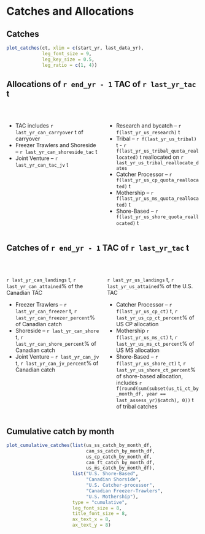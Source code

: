 # Catches and Allocations
## Catches
```r
plot_catches(ct, xlim = c(start_yr, last_data_yr),
             leg_font_size = 9,
             leg_key_size = 0.5,
             leg_ratio = c(1, 4))
```

## Allocations of `r end_yr - 1` TAC of `r last_yr_tac` t
:::::: {.columns}
::: {.column width="50%"}
\center \textbf{\textcolor{blue}{Canada}} \center

\

\center \textbf{TAC was `r last_yr_can_tac` t} \center

* TAC includes `r last_yr_can_carryover` t of carryover
* Freezer Trawlers and Shoreside -- `r last_yr_can_shoreside_tac` t
* Joint Venture -- `r last_yr_can_tac_jv` t

:::

::: {.column width="50%"}
\center \textbf{\textcolor{blue}{United States}} \center

\

\center \textbf{TAC was `r last_yr_us_tac` t} \center

* Research and bycatch -- `r f(last_yr_us_research)` t
* Tribal  -- `r f(last_yr_us_tribal)` t -
  `r f(last_yr_us_tribal_quota_reallocated)` t reallocated on
`r last_yr_us_tribal_reallocate_dates`
* Catcher Processor -- `r f(last_yr_us_cp_quota_reallocated)` t
* Mothership -- `r f(last_yr_us_ms_quota_reallocated)` t
* Shore-Based -- `r f(last_yr_us_shore_quota_reallocated)` t

:::
::::::

## Catches of `r end_yr - 1` TAC of `r last_yr_tac` t
:::::: {.columns}
::: {.column width="50%"}
\center \textbf{\textcolor{blue}{Canada}} \center

\

\center \textbf{TAC was `r last_yr_can_tac` t} \center
`r last_yr_can_landings` t, `r last_yr_can_attained`% of the Canadian TAC

* Freezer Trawlers -- `r last_yr_can_freezer` t,
`r last_yr_can_freezer_percent`% of Canadian catch
* Shoreside -- `r last_yr_can_shore` t,
`r last_yr_can_shore_percent`% of Canadian catch
* Joint Venture -- `r last_yr_can_jv` t,
`r last_yr_can_jv_percent`% of Canadian catch

:::

::: {.column width="50%"}
\center \textbf{\textcolor{blue}{United States}} \center

\

\center \textbf{TAC was `r last_yr_us_tac` t} \center
`r last_yr_us_landings` t, `r last_yr_us_attained`% of the U.S. TAC

* Catcher Processor -- `r f(last_yr_us_cp_ct)` t,
`r last_yr_us_cp_ct_percent`% of US CP allocation
* Mothership `r f(last_yr_us_ms_ct)` t,
`r last_yr_us_ms_ct_percent`% of US MS allocation
* Shore-Based -- `r f(last_yr_us_shore_ct)` t,
`r last_yr_us_shore_ct_percent`% of shore-based allocation, includes
`r f(round(sum(subset(us_ti_ct_by_month_df, year == last_assess_yr)$catch), 0))`
t of tribal catches

:::
::::::

## Cumulative catch by month
```r
plot_cumulative_catches(list(us_ss_catch_by_month_df,
                             can_ss_catch_by_month_df,
                             us_cp_catch_by_month_df,
                             can_ft_catch_by_month_df,
                             us_ms_catch_by_month_df),
                        list("U.S. Shore-Based",
                             "Canadian Shorside",
                             "U.S. Catcher-processor",
                             "Canadian Freezer-Trawlers",
                             "U.S. Mothership"),
                        type = "cumulative",
                        leg_font_size = 8,
                        title_font_size = 8,
                        ax_text_x = 8,
                        ax_text_y = 8)
```

